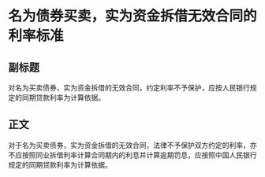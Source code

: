 # 名为债券买卖，实为资金拆借无效合同的利率标准
## 副标题
对名为买卖债券，实为资金拆借的无效合同，约定利率不予保护，应按人民银行规定的同期贷款利率为计算依据。
## 正文
对于名为买卖债券，实为资金拆借的无效合同，法律不予保护双方约定的利率，亦不应按照同业拆借利率计算合同期内的利息并计算逾期罚息，应按照中国人民银行规定的同期贷款利率为计算依据。